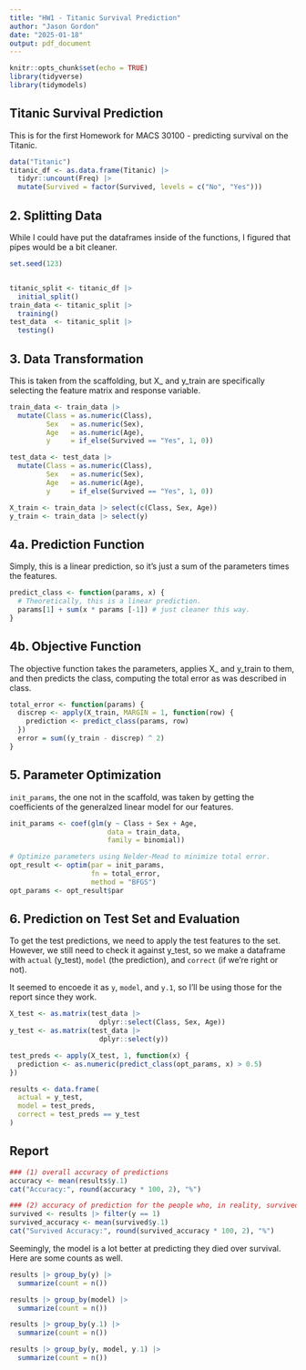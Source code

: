 ---
title: "HW1 - Titanic Survival Prediction"
author: "Jason Gordon"
date: "2025-01-18"
output: pdf_document
---

```{r setup, include=FALSE}
knitr::opts_chunk$set(echo = TRUE)
library(tidyverse)
library(tidymodels)
```

## Titanic Survival Prediction

This is for the first Homework for MACS 30100 - predicting survival on the Titanic.

```{r data prep}
data("Titanic")
titanic_df <- as.data.frame(Titanic) |>
  tidyr::uncount(Freq) |>
  mutate(Survived = factor(Survived, levels = c("No", "Yes")))
```

## 2. Splitting Data

While I could have put the dataframes inside of the functions, I figured that pipes would be a bit cleaner.

```{r datasplit}
set.seed(123)


titanic_split <- titanic_df |>
  initial_split()
train_data <- titanic_split |>
  training()
test_data  <- titanic_split |>
  testing()
```

## 3. Data Transformation

This is taken from the scaffolding, but X_ and y_train are specifically selecting the feature matrix and response variable.

```{r datatransform}
train_data <- train_data |>
  mutate(Class = as.numeric(Class),
         Sex   = as.numeric(Sex),
         Age   = as.numeric(Age),
         y     = if_else(Survived == "Yes", 1, 0))

test_data <- test_data |>
  mutate(Class = as.numeric(Class),
         Sex   = as.numeric(Sex),
         Age   = as.numeric(Age),
         y     = if_else(Survived == "Yes", 1, 0))

X_train <- train_data |> select(c(Class, Sex, Age))
y_train <- train_data |> select(y)
```

## 4a. Prediction Function

Simply, this is a linear prediction, so it's just a sum of the parameters times the features.

```{r predict}
predict_class <- function(params, x) {
  # Theoretically, this is a linear prediction.
  params[1] + sum(x * params [-1]) # just cleaner this way.
}
```


## 4b. Objective Function

The objective function takes the parameters, applies X_ and y_train to them, and then predicts the class, computing the total error as was described in class.

```{r objective}
total_error <- function(params) {
  discrep <- apply(X_train, MARGIN = 1, function(row) {
    prediction <- predict_class(params, row)
  })  
  error = sum((y_train - discrep) ^ 2)
}
```

## 5. Parameter Optimization

`init_params`, the one not in the scaffold, was taken by getting the coefficients of the generalzed linear model for our features.

```{r paramopt}
init_params <- coef(glm(y ~ Class + Sex + Age,
                        data = train_data,
                        family = binomial))

# Optimize parameters using Nelder-Mead to minimize total error.
opt_result <- optim(par = init_params,
                    fn = total_error,
                    method = "BFGS")
opt_params <- opt_result$par
```

## 6. Prediction on Test Set and Evaluation

To get the test predictions, we need to apply the test features to the set. However, we still need to check it against y_test, so we make a dataframe with `actual` (y_test), `model` (the prediction), and `correct` (if we're right or not).

It seemed to encoede it as `y`, `model`, and `y.1`, so I'll be using those for the report since they work.

```{r testseteval}
X_test <- as.matrix(test_data |>
                      dplyr::select(Class, Sex, Age))
y_test <- as.matrix(test_data |>
                      dplyr::select(y))

test_preds <- apply(X_test, 1, function(x) {
  prediction <- as.numeric(predict_class(opt_params, x) > 0.5)
})

results <- data.frame(
  actual = y_test,
  model = test_preds,
  correct = test_preds == y_test
)
```

## Report

```{r report1}
### (1) overall accuracy of predictions
accuracy <- mean(results$y.1)
cat("Accuracy:", round(accuracy * 100, 2), "%")
```

```{r report2}
### (2) accuracy of prediction for the people who, in reality, survived.
survived <- results |> filter(y == 1)
survived_accuracy <- mean(survived$y.1)
cat("Survived Accuracy:", round(survived_accuracy * 100, 2), "%")
```

Seemingly, the model is a lot better at predicting they died over survival. Here are some counts as well.

```{r counts}
results |> group_by(y) |>
  summarize(count = n())

results |> group_by(model) |>
  summarize(count = n())

results |> group_by(y.1) |>
  summarize(count = n())

results |> group_by(y, model, y.1) |>
  summarize(count = n())
```